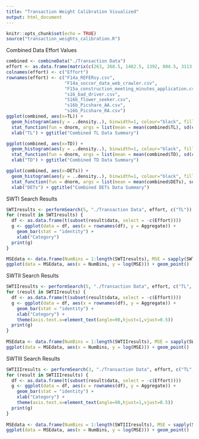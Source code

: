 ---
title: "Transaction Weight Calibration Visualized"
output: html_document
---

```{r setup, include=FALSE}
knitr::opts_chunk$set(echo = TRUE)
source("transaction_weights_calibration.R")
```
Combined Data Effort Values
```{r combined}
combined <- combineData("./Transaction Data")
effort <- as.data.frame(matrix(c(263, 268.5, 1482.5, 1392, 804.5, 3113, 1592), nrow = 7, ncol = 1))
colnames(effort) <- c("Effort")
rownames(effort) <- c("F14a_REFERsy.csv", 
                      "F14a_soccer_data_web_crawler.csv", 
                      "F15a_construction_meeting_minutes_application.csv",
                      "s16_bad_driver.csv",
                      "S16b_flower_seeker.csv",
                      "s16b_Picshare_AA.csv",
                      "s16b_Picshare_RA.csv")
ggplot(combined, aes(x=TL)) + 
  geom_histogram(aes(y = ..density..), binwidth=1, colour="black", fill="white") + 
  stat_function(fun = dnorm, args = list(mean = mean(combined$TL), sd(combined$TL))) + 
  xlab("TL") + ggtitle("Combined TL Data Summary")

ggplot(combined, aes(x=TD)) + 
  geom_histogram(aes(y = ..density..), binwidth=1, colour="black", fill="white") + 
  stat_function(fun = dnorm, args = list(mean = mean(combined$TD), sd(combined$TD))) + 
  xlab("TD") + ggtitle("Combined TD Data Summary")

ggplot(combined, aes(x=DETs)) + 
  geom_histogram(aes(y = ..density..), binwidth=1, colour="black", fill="white") + 
  stat_function(fun = dnorm, args = list(mean = mean(combined$DETs), sd(combined$DETs))) + 
  xlab("DETs") + ggtitle("Combined DETs Data Summary")

```
SWTI Search Results
```{r swti}
SWTIresults <- performSearch(5, "./Transaction Data", effort, c("TL"))
for (result in SWTIresults) {
  df <- as.data.frame(t(subset(result$data, select = -c(Effort))))
  g <- ggplot(data = df, aes(x = rownames(df), y = Aggregate)) + 
    geom_bar(stat = "identity") +
    xlab("Category")
  print(g)
}

MSEdata <- data.frame(NumBins = 1:length(SWTIresults), MSE = sapply(SWTIresults, function(x) { x$MSE }))
ggplot(data = MSEdata, aes(x = NumBins, y = log(MSE))) + geom_point()
```
SWTII Search Results
```{r swtii, warning = FALSE}
SWTIIresults <- performSearch(5, "./Transaction Data", effort, c("TL", "TD"))
for (result in SWTIIresults) {
  df <- as.data.frame(t(subset(result$data, select = -c(Effort))))
  g <- ggplot(data = df, aes(x = rownames(df), y = Aggregate)) + 
    geom_bar(stat = "identity") +
    xlab("Category") +
    theme(axis.text.x=element_text(angle=90,hjust=1,vjust=0.5))
  print(g)
}
  
MSEdata <- data.frame(NumBins = 1:length(SWTIIresults), MSE = sapply(SWTIIresults, function(x) { x$MSE }))
ggplot(data = MSEdata, aes(x = NumBins, y = log(MSE))) + geom_point()
```
SWTIII Search Results
```{r swtiii, warning = FALSE}
SWTIIIresults <- performSearch(3, "./Transaction Data", effort, c("TL", "TD", "DETs"))
for (result in SWTIIIresults) {
  df <- as.data.frame(t(subset(result$data, select = -c(Effort))))
  g <- ggplot(data = df, aes(x = rownames(df), y = Aggregate)) + 
    geom_bar(stat = "identity") +
    xlab("Category") +
    theme(axis.text.x=element_text(angle=90,hjust=1,vjust=0.5))
  print(g)
}
  
MSEdata <- data.frame(NumBins = 1:length(SWTIIIresults), MSE = sapply(SWTIIIresults, function(x) { x$MSE }))
ggplot(data = MSEdata, aes(x = NumBins, y = log(MSE))) + geom_point()
```

